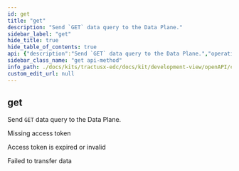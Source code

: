 ```yaml
---
id: get
title: "get"
description: "Send `GET` data query to the Data Plane."
sidebar_label: "get"
hide_title: true
hide_table_of_contents: true
api: {"description":"Send `GET` data query to the Data Plane.","operationId":"get","responses":{"400":{"description":"Missing access token"},"403":{"description":"Access token is expired or invalid"},"500":{"description":"Failed to transfer data"}},"tags":["Data Plane public API"],"method":"get","path":"/{any}","info":{"title":"EDC Data Plane API","description":null,"version":"0.0.1-SNAPSHOT"},"postman":{"name":"get","description":{"content":"Send `GET` data query to the Data Plane.","type":"text/plain"},"url":{"path":[":any"],"host":["{{baseUrl}}"],"query":[],"variable":[]},"method":"GET"}}
sidebar_class_name: "get api-method"
info_path: ./docs/kits/tractusx-edc/docs/kit/development-view/openAPI/control-api/data-plane-api/edc-data-plane-api
custom_edit_url: null
---
```



## get



Send `GET` data query to the Data Plane.

<div><ApiTabs><TabItem label={"400"} value={"400"}><div>

Missing access token

</div><div></div></TabItem><TabItem label={"403"} value={"403"}><div>

Access token is expired or invalid

</div><div></div></TabItem><TabItem label={"500"} value={"500"}><div>

Failed to transfer data

</div><div></div></TabItem></ApiTabs></div>
      